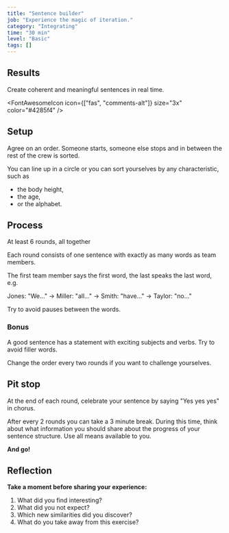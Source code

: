 ```yaml
---
title: "Sentence builder"
job: "Experience the magic of iteration."
category: "Integrating"
time: "30 min"
level: "Basic"
tags: []
---
```


## Results

Create coherent and meaningful sentences in real time.

<FontAwesomeIcon icon={["fas", "comments-alt"]} size="3x" color="#4285f4" />

## Setup

Agree on an order. Someone starts, someone else stops and in between the rest of the crew is sorted.

You can line up in a circle or you can sort yourselves by any characteristic, such as

- the body height,
- the age,
- or the alphabet.

## Process

At least 6 rounds, all together

Each round consists of one sentence with exactly as many words as team members.

The first team member says the first word, the last speaks the last word, e.g.

Jones: "We..." →
Miller: "all..." →
Smith: "have..." →
Taylor: "no..."

Try to avoid pauses between the words.

### Bonus

A good sentence has a statement with exciting subjects and verbs. Try to avoid filler words.

Change the order every two rounds if you want to challenge yourselves.

## Pit stop

At the end of each round, celebrate your sentence by saying "Yes yes yes" in chorus.

After every 2 rounds you can take a 3 minute break.
During this time, think about what information you should share about the progress of your sentence structure.
Use all means available to you.

**And go!**

## Reflection

**Take a moment before sharing your experience:**

1. What did you find interesting?
2. What did you not expect?
3. Which new similarities did you discover?
4. What do you take away from this exercise?
